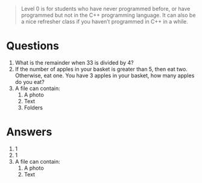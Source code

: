 

> Level 0 is for students who have never programmed before, or have programmed but not in the C++ programming language. It can also be a nice refresher class if you haven’t programmed in C++ in a while.

# Questions

1. What is the remainder when 33 is divided by 4?
2. If the number of apples in your basket is greater than 5, then eat two. Otherwise, eat one. You have 3 apples in your basket, how many apples do you eat?
3. A file can contain:
	1. A photo
	2. Text
	3. Folders

<Hidden trigger="Answers">

# Answers

1. 1
2. 1
3. A file can contain:
	1. A photo
	2. Text

</Hidden>

